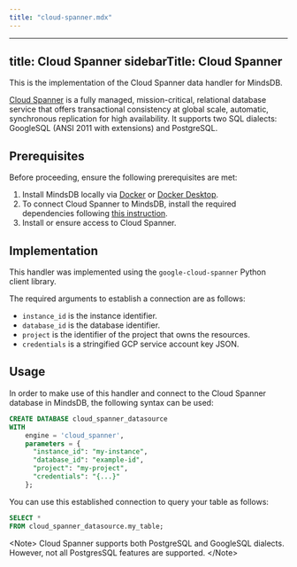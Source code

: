 ```yaml
---
title: "cloud-spanner.mdx"
---
```


---
title: Cloud Spanner
sidebarTitle: Cloud Spanner
---

This is the implementation of the Cloud Spanner data handler for MindsDB.

[Cloud Spanner](https://cloud.google.com/spanner) is a fully managed, mission-critical, relational database service that offers transactional consistency at global scale, automatic, synchronous replication for high availability. It supports two SQL dialects: GoogleSQL (ANSI 2011 with extensions) and PostgreSQL.

## Prerequisites

Before proceeding, ensure the following prerequisites are met:

1. Install MindsDB locally via [Docker](/setup/self-hosted/docker) or [Docker Desktop](/setup/self-hosted/docker-desktop).
2. To connect Cloud Spanner to MindsDB, install the required dependencies following [this instruction](/setup/self-hosted/docker#install-dependencies).
3. Install or ensure access to Cloud Spanner.

## Implementation

This handler was implemented using the `google-cloud-spanner` Python client library.

The required arguments to establish a connection are as follows:

* `instance_id` is the instance identifier.
* `database_id` is the database identifier.
* `project` is the identifier of the project that owns the resources.
* `credentials` is a stringified GCP service account key JSON.

## Usage

In order to make use of this handler and connect to the Cloud Spanner database in MindsDB, the following syntax can be used:

```sql
CREATE DATABASE cloud_spanner_datasource
WITH
    engine = 'cloud_spanner',
    parameters = {
      "instance_id": "my-instance",
      "database_id": "example-id",
      "project": "my-project",
      "credentials": "{...}"
    };
```

You can use this established connection to query your table as follows:

```sql
SELECT *
FROM cloud_spanner_datasource.my_table;
```

&lt;Note&gt;
Cloud Spanner supports both PostgreSQL and GoogleSQL dialects. However, not all PostgresSQL features are supported.
&lt;/Note&gt;
